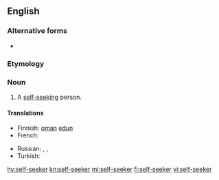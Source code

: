==English==

===Alternative forms===
* {{l|en|selfseeker}}

===Etymology===
{{prefix|self|seeker|lang=en}}

===Noun===
{{en-noun}}

# A [[self-seeking]] person.

====Translations====
{{trans-top|a self-seeking person}}
* Finnish: [[oma#Finnish|oman]] [[etu#Finnish|edun]] {{t+|fi|tavoittelija}}
* French: {{t-needed|fr}}
{{trans-mid}}
* Russian: {{t+|ru|рвач|m}}, {{t+|ru|шку́рник|m}}, {{t|ru|[[своекоры́стный]] [[челове́к]]|m}}
* Turkish: {{t+|tr|çıkarcı}}
{{trans-bottom}}

[[hy:self-seeker]]
[[kn:self-seeker]]
[[ml:self-seeker]]
[[fi:self-seeker]]
[[vi:self-seeker]]